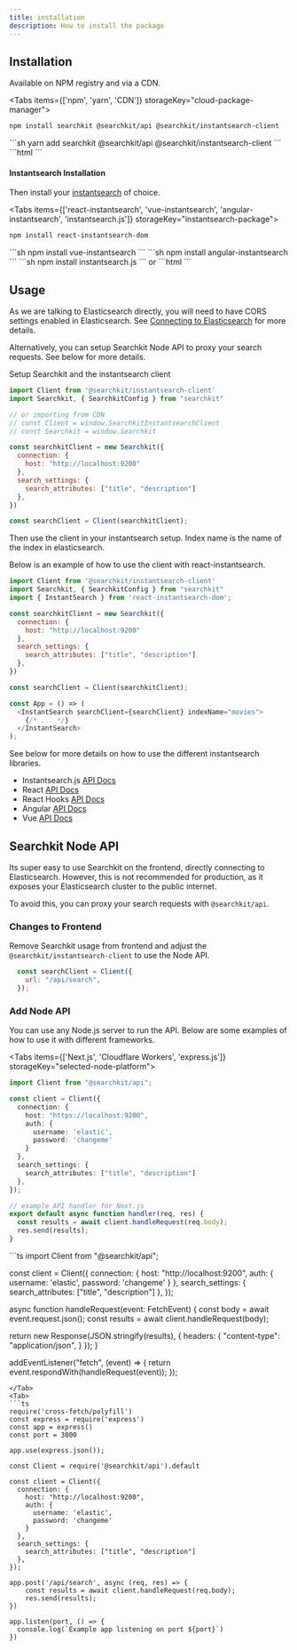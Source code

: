 ```yaml
---
title: installation
description: How to install the package
---
```



## Installation

Available on NPM registry and via a CDN.

<Tabs items={['npm', 'yarn', 'CDN']} storageKey="cloud-package-manager">
<Tab>
```sh
npm install searchkit @searchkit/api @searchkit/instantsearch-client
```
</Tab>
<Tab>
```sh
yarn add searchkit @searchkit/api @searchkit/instantsearch-client
```
</Tab>
<Tab>
```html
    <script src="https://cdn.jsdelivr.net/npm/searchkit@latest"></script>
    <script src="https://cdn.jsdelivr.net/npm/@searchkit/instantsearch-client@latest"></script>
```
</Tab>
</Tabs>

#### Instantsearch Installation

Then install your [instantsearch](https://github.com/algolia/instantsearch) of choice. 

<Tabs items={['react-instantsearch', 'vue-instantsearch', 'angular-instantsearch', 'instantsearch.js']} storageKey="instantsearch-package">
<Tab>
```sh
npm install react-instantsearch-dom
```
</Tab>
<Tab>
```sh
npm install vue-instantsearch
```
</Tab>
<Tab>
```sh
npm install angular-instantsearch
```
</Tab>
<Tab>
```sh
npm install instantsearch.js
```
or 
```html
<script src="https://cdn.jsdelivr.net/npm/instantsearch.js@latest"></script>
```
</Tab>
</Tabs>

## Usage

<Callout type="info">
  As we are talking to Elasticsearch directly, you will need to have CORS settings enabled in Elasticsearch. See <a href="/docs/guides/setup-elasticsearch">Connecting to Elasticsearch</a> for more details.

  Alternatively, you can setup Searchkit Node API to proxy your search requests. See below for more details.
</Callout>

Setup Searchkit and the instantsearch client

```js
import Client from '@searchkit/instantsearch-client'
import Searchkit, { SearchkitConfig } from "searchkit"

// or importing from CDN
// const Client = window.SearchkitInstantsearchClient
// const Searchkit = window.Searchkit

const searchkitClient = new Searchkit({
  connection: {
    host: "http://localhost:9200"
  },
  search_settings: {
    search_attributes: ["title", "description"]
  },
})

const searchClient = Client(searchkitClient);
```

Then use the client in your instantsearch setup. Index name is the name of the index in elasticsearch.

Below is an example of how to use the client with react-instantsearch.

```js {3,16-20}
import Client from '@searchkit/instantsearch-client'
import Searchkit, { SearchkitConfig } from "searchkit"
import { InstantSearch } from 'react-instantsearch-dom';

const searchkitClient = new Searchkit({
  connection: {
    host: "http://localhost:9200"
  },
  search_settings: {
    search_attributes: ["title", "description"]
  },
})

const searchClient = Client(searchkitClient);

const App = () => (
  <InstantSearch searchClient={searchClient} indexName="movies">
    {/* ... */}
  </InstantSearch>
);
```

See below for more details on how to use the different instantsearch libraries.

* Instantsearch.js [API Docs](https://www.algolia.com/doc/api-reference/widgets/instantsearch/js/)
* React [API Docs](https://www.algolia.com/doc/api-reference/widgets/instantsearch/react/)
* React Hooks [API Docs](https://www.algolia.com/doc/api-reference/widgets/instantsearch/react-hooks/)
* Angular [API Docs](https://www.algolia.com/doc/api-reference/widgets/instantsearch/angular/)
* Vue [API Docs](https://www.algolia.com/doc/api-reference/widgets/instantsearch/vue/)

## Searchkit Node API

Its super easy to use Searchkit on the frontend, directly connecting to Elasticsearch. However, this is not recommended for production, as it exposes your Elasticsearch cluster to the public internet.

To avoid this, you can proxy your search requests with `@searchkit/api`.

### Changes to Frontend

Remove Searchkit usage from frontend and adjust the `@searchkit/instantsearch-client` to use the Node API. 
  
```js {2}
  const searchClient = Client({
    url: "/api/search",
  });
```

### Add Node API

You can use any Node.js server to run the API. Below are some examples of how to use it with different frameworks.

<Tabs items={['Next.js', 'Cloudflare Workers', 'express.js']} storageKey="selected-node-platform">
  <Tab>
```ts
import Client from "@searchkit/api";

const client = Client({
  connection: {
    host: "https://localhost:9200",
    auth: {
      username: 'elastic',
      password: 'changeme'
    }
  },
  search_settings: {
    search_attributes: ["title", "description"]
  },
});

// example API handler for Next.js
export default async function handler(req, res) {
  const results = await client.handleRequest(req.body);
  res.send(results);
}
```
</Tab>
<Tab>
```ts
import Client from "@searchkit/api";

const client = Client({
  connection: {
    host: "http://localhost:9200",
    auth: {
      username: 'elastic',
      password: 'changeme'
    }
  },
  search_settings: {
    search_attributes: ["title", "description"]
  },
});

async function handleRequest(event: FetchEvent) {
  const body = await event.request.json();
  const results = await client.handleRequest(body);

  return new Response(JSON.stringify(results), {
    headers: {
      "content-type": "application/json",
    }
  });
}

addEventListener("fetch", (event) => {
  return event.respondWith(handleRequest(event));
});
```
</Tab>
<Tab>
```ts
require('cross-fetch/polyfill')
const express = require('express')
const app = express()
const port = 3000

app.use(express.json());

const Client = require('@searchkit/api').default

const client = Client({
  connection: {
    host: "http://localhost:9200",
    auth: {
      username: 'elastic',
      password: 'changeme'
    }
  },
  search_settings: {
    search_attributes: ["title", "description"]
  },
});

app.post('/api/search', async (req, res) => {
    const results = await client.handleRequest(req.body);
    res.send(results);
})

app.listen(port, () => {
  console.log(`Example app listening on port ${port}`)
})
```
</Tab>
</Tabs>

